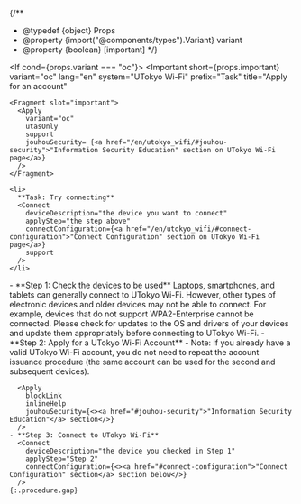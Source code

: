 
{/**
  * @typedef {object} Props
  * @property {import("@components/types").Variant} variant
  * @property {boolean} [important]
  */}

<If cond={props.variant === "oc"}>
  <Important
    short={props.important}
    variant="oc"
    lang="en"
    system="UTokyo Wi-Fi"
    prefix="Task"
    title="Apply for an account"
  >
    <Fragment slot="important">
      <Apply
        variant="oc"
        utasOnly
        support
        jouhouSecurity= {<a href="/en/utokyo_wifi/#jouhou-security">"Information Security Education" section on UTokyo Wi-Fi page</a>}
      />
    </Fragment>

    <li>
      **Task: Try connecting**
      <Connect
        deviceDescription="the device you want to connect"
        applyStep="the step above"
        connectConfiguration={<a href="/en/utokyo_wifi/#connect-configuration">"Connect Configuration" section on UTokyo Wi-Fi page</a>}
        support
      />
    </li>
  </Important>
  <Fragment slot="else">
    - **Step 1: Check the devices to be used**  
      Laptops, smartphones, and tablets can generally connect to UTokyo Wi-Fi. However, other types of electronic devices and older devices may not be able to connect. For example, devices that do not support WPA2-Enterprise cannot be connected. Please check for updates to the OS and drivers of your devices and update them appropriately before connecting to UTokyo Wi-Fi.
    - **Step 2: Apply for a UTokyo Wi-Fi Account**
      - Note: If you already have a valid UTokyo Wi-Fi account, you do not need to repeat the account issuance procedure (the same account can be used for the second and subsequent devices).

      <Apply
        blockLink
        inlineHelp
        jouhouSecurity={<><a href="#jouhou-security">"Information Security Education"</a> section</>}
      />
    - **Step 3: Connect to UTokyo Wi-Fi**
      <Connect
        deviceDescription="the device you checked in Step 1"
        applyStep="Step 2"
        connectConfiguration={<><a href="#connect-configuration">"Connect Configuration" section</a> section below</>}
      />
    {:.procedure.gap}
  </Fragment>
</If>
